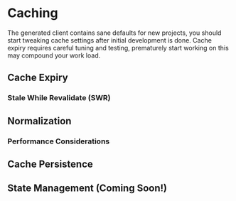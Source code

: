 
# Caching

<Alert title="Avoid premature optimizations">
  The generated client contains sane defaults for new projects, you should start
  tweaking cache settings after initial development is done. Cache expiry
  requires careful tuning and testing, prematurely start working on this may
  compound your work load.
</Alert>

## Cache Expiry

### Stale While Revalidate (SWR)

## Normalization

### Performance Considerations

## Cache Persistence

## State Management (Coming Soon!)
